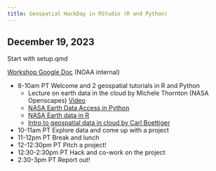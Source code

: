 ```yaml
---
title: Geospatial HackDay in RStudio (R and Python)
---
```


## December 19, 2023

Start with setup.qmd

[Workshop Google Doc](https://docs.google.com/document/d/1Za7lPGo7XXFXvEBwnB221auL95q-5Ra-6lWQdoha43w/edit?usp=sharing) (NOAA internal)

* 8-10am PT Welcome and 2 geospatial tutorials in R and Python
    - Lecture on earth data in the cloud by Michele Thornton (NASA Openscapes) [Video](https://drive.google.com/drive/folders/1F2o5sP-efoDW_u3-ccQd8thLahO0S2Qr)
    - [NASA Earth Data Access in Python](https://nasa-openscapes.github.io/2023-Cloud-Workshop-AGU/tutorials/Earthdata_Search_Discovery_earthaccess.html)
    - [NASA Earth data in R](https://boettiger-lab.github.io/earthdatalogin/)
    - [Intro to geospatial data in cloud by Carl Boettiger](https://boettiger-lab.github.io/nasa-topst-env-justice/tutorials/R/1-intro-R.html)
* 10-11am PT Explore data and come up with a project
* 11-12pm PT Break and lunch
* 12-12:30pm PT Pitch a project!
* 12:30-2:30pm PT Hack and co-work on the project
* 2:30-3pm PT Report out!

